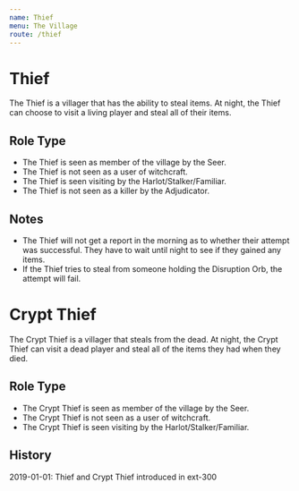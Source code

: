 ```yaml
---
name: Thief
menu: The Village
route: /thief
---
```


# Thief

The Thief is a villager that has the ability to steal items. At night, the Thief can choose to visit a living player and steal all of their items.

## Role Type

- The Thief is seen as member of the village by the Seer.
- The Thief is not seen as a user of witchcraft.
- The Thief is seen visiting by the Harlot/Stalker/Familiar.
- The Thief is not seen as a killer by the Adjudicator.

## Notes

- The Thief will not get a report in the morning as to whether their attempt was successful. They have to wait until night to see if they gained any items.
- If the Thief tries to steal from someone holding the Disruption Orb, the attempt will fail.

# Crypt Thief

The Crypt Thief is a villager that steals from the dead. At night, the Crypt Thief can visit a dead player and steal all of the items they had when they died.

## Role Type

- The Crypt Thief is seen as member of the village by the Seer.
- The Crypt Thief is not seen as a user of witchcraft.
- The Crypt Thief is seen visiting by the Harlot/Stalker/Familiar.

## History

2019-01-01: Thief and Crypt Thief introduced in ext-300
